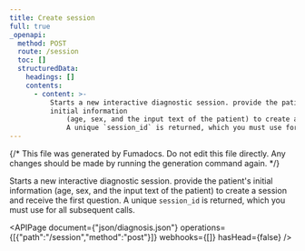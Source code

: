 ```yaml
---
title: Create session
full: true
_openapi:
  method: POST
  route: /session
  toc: []
  structuredData:
    headings: []
    contents:
      - content: >-
          Starts a new interactive diagnostic session. provide the patient's
          initial information
              (age, sex, and the input text of the patient) to create a session and receive the first question.
              A unique `session_id` is returned, which you must use for all subsequent calls.
---
```


{/* This file was generated by Fumadocs. Do not edit this file directly. Any changes should be made by running the generation command again. */}

Starts a new interactive diagnostic session. provide the patient's initial information
    (age, sex, and the input text of the patient) to create a session and receive the first question.
    A unique `session_id` is returned, which you must use for all subsequent calls.

<APIPage document={"json/diagnosis.json"} operations={[{"path":"/session","method":"post"}]} webhooks={[]} hasHead={false} />